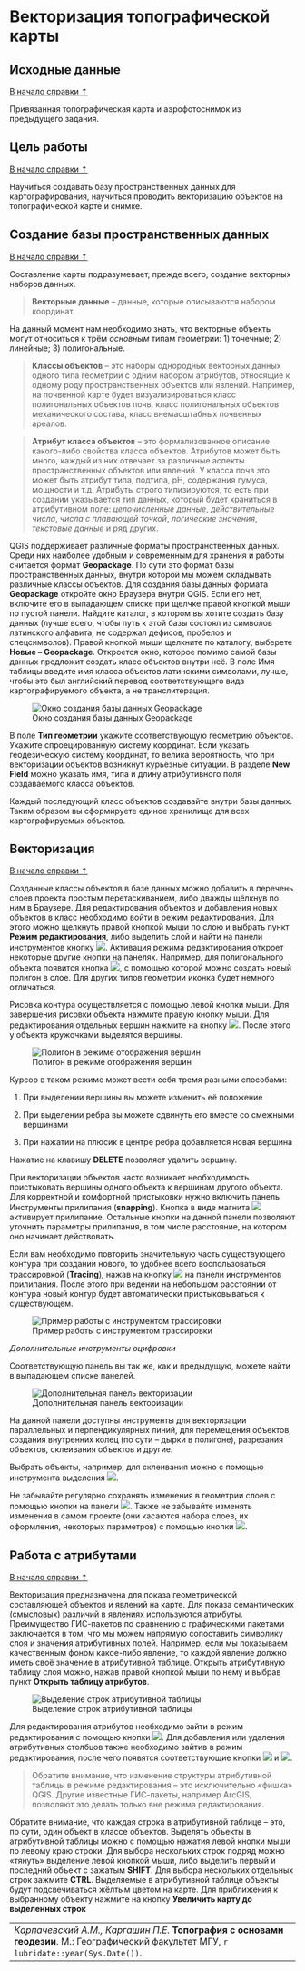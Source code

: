 # Векторизация топографической карты {#digitize}

## Исходные данные {#digitize-initial}
[В начало справки ⇡](#digitize)

Привязанная топографическая карта и аэрофотоснимок из предыдущего задания.

## Цель работы {#digitize-task}
[В начало справки ⇡](#digitize)

Научиться создавать базу пространственных данных для картографирования, научиться проводить векторизацию объектов на топографической карте и снимке.


## Создание базы пространственных данных {#digitize-database}
[В начало справки ⇡](#digitize)

Составление карты подразумевает, прежде всего, создание векторных наборов данных.

> **Векторные данные** – данные, которые описываются набором координат.

На данный момент нам необходимо знать, что векторные объекты могут относиться к трём _основным_ типам геометрии: 1) точечные; 2) линейные; 3) полигональные.

> **Классы объектов** – это наборы однородных векторных данных одного типа геометрии с одним набором атрибутов, относящие к одному роду пространственных объектов или явлений. Например, на почвенной карте будет визуализироваться класс полигональных объектов почв, класс полигональных объектов механического состава, класс внемасштабных почвенных ареалов.

> **Атрибут класса объектов** – это формализованное описание какого-либо свойства класса объектов. Атрибутов может быть много, каждый из них отвечает за различные аспекты пространственных объектов или явлений. У класса почв это может быть атрибут типа, подтипа, pH, содержания гумуса, мощности и т.д. Атрибуты строго типизируются, то есть при создании указывается тип данных, который будет храниться в атрибутивном поле: _целочисленные данные_, _действительные числа_, _числа с плавающей точкой_, _логические значения_, _текстовые данные_ и ряд других.

QGIS поддерживает различные форматы пространственных данных. Среди них наиболее удобным и современным для хранения и работы считается формат **Geopackage**. По сути это формат базы пространственных данных, внутри которой мы можем складывать различные классы объектов. Для создания базы данных формата **Geopackage** откройте окно Браузера внутри QGIS. Если его нет, включите его в выпадающем списке при щелчке правой кнопкой мыши по пустой панели. Найдите каталог, в котором вы хотите создать базу данных (лучше всего, чтобы путь к этой базы состоял из символов латинского алфавита, не содержал дефисов, пробелов и спецсимволов). Правой кнопкой мыши щелкните по каталогу, выберете **Новые – Geopackage**. Откроется окно, которое помимо самой базы данных предложит создать класс объектов внутри неё. В поле Имя таблицы введите имя класса объектов латинскими символами, лучше, чтобы это был английский перевод соответствующего вида картографируемого объекта, а не транслитерация.


![Окно создания базы данных Geopackage](images/vector/Create_gpkg.png)


В поле **Тип геометрии** укажите соответствующую геометрию объектов.
Укажите спроецированную систему координат. Если указать геодезическую систему координат, то велика вероятность, что при векторизации объектов возникнут курьёзные ситуации.
В разделе **New Field** можно указать имя, типа и длину атрибутивного поля создаваемого класса объектов.

Каждый последующий класс объектов создавайте внутри базы данных. Таким образом вы сформируете единое хранилище для всех картографируемых объектов.

## Векторизация {#digitize-vectorize}
[В начало справки ⇡](#digitize)

Созданные классы объектов в базе данных можно добавить в перечень слоев проекта простым перетаскиванием, либо дважды щёлкнув по ним в Браузере. Для редактирования объектов и добавления новых объектов в класс необходимо войти в режим редактирования. Для этого можно щелкнуть правой кнопкой мыши по слою и выбрать пункт **Режим редактирования**, либо выделить слой и найти на панели инструментов кнопку ![](images/vector/Edit.png). Активация режима редактирования откроет некоторые другие кнопки на панелях. Например, для полигонального объекта появится кнопка ![](images/vector/New_polygon.png), с помощью которой можно создать новый полигон в слое. Для других типов геометрии иконка будет немного отличаться.


Рисовка контура осуществляется с помощью левой кнопки мыши. Для завершения рисовки объекта нажмите правую кнопку мыши. Для редактирования отдельных вершин нажмите на кнопку ![](images/vector/Vertices.png). После этого у объекта кружочками выделятся вершины.


![Полигон в режиме отображения вершин](images/vector/Polygon.png)


Курсор в таком режиме может вести себя тремя разными способами:

1)	При выделении вершины вы можете изменить её положение

2)	При выделении ребра вы можете сдвинуть его вместе со смежными вершинами

3)	При нажатии на плюсик в центре ребра добавляется новая вершина

Нажатие на клавишу **DELETE** позволяет удалить вершину.

При векторизации объектов часто возникает необходимость пристыковать вершины одного объекта к вершинам другого объекта. Для корректной и комфортной пристыковки нужно включить панель Инструменты прилипания (**snapping**). Кнопка в виде магнита ![](images/Ref04/Snapping.png) активирует прилипание. Остальные кнопки на данной панели позволяют уточнить параметры прилипания, в том числе расстояние, на котором оно начинает действовать.

Если вам необходимо повторить значительную часть существующего контура при создании нового, то удобнее всего воспользоваться трассировкой (**Tracing**), нажав на кнопку ![](images/vector/Tracing.png) на панели инструментов прилипания. После этого при ведении на небольшом расстоянии от контура новый контур будет автоматически пристыковываться к существующем.


![Пример работы с инструментом трассировки](images/vector/Tracing.gif)


_Дополнительные инструменты оцифровки_


Соответствующую панель вы так же, как и предыдущую, можете найти в выпадающем списке панелей.


![Дополнительная панель векторизации](images/vector/Additional_panel.png)


На данной панели доступны инструменты для векторизации параллельных и перпендикулярных линий, для перемещения объектов, создания внутренних колец (по сути – дырки в полигоне), разрезания объектов, склеивания объектов и другие.


Выбрать объекты, например, для склеивания можно с помощью инструмента выделения ![](images/vector/Selection_tool.png).


Не забывайте регулярно сохранять изменения в геометрии слоев с помощью кнопки на панели ![](images/vector/Save_edits.png). Также не забывайте изменять изменения в самом проекте (они касаются набора слоев, их оформления, некоторых параметров) с помощью кнопки ![](images/vector/Save_project.png).


## Работа с атрибутами {#digitize-attributes}
[В начало справки ⇡](#digitize)

Векторизация предназначена для показа геометрической составляющей объектов и явлений на карте. Для показа семантических (смысловых) различий в явлениях используются атрибуты. Преимущество ГИС-пакетов по сравнению с графическими пакетами заключается в том, что мы можем напрямую сопоставить символику слоя и значения атрибутивных полей. Например, если мы показываем качественным фоном какое-либо явление, то каждой явление должно иметь своё значение в атрибутивной таблице. Открыть атрибутивную таблицу слоя можно, нажав правой кнопкой мыши по нему и выбрав пункт **Открыть таблицу атрибутов**.


![Выделение строк атрибутивной таблицы](images/vector/Attribute_table.gif)


Для редактирования атрибутов необходимо зайти в режим редактирования с помощью кнопки ![](images/vector/Edit.png). Для добавления или удаления атрибутивных столбцов также необходимо зайтив в режим редактирования, после чего появятся соответствующие кнопки ![](images/vector/New_field.png) и ![](images/vector/Delete_field.png).

> Обратите внимание, что изменение структуры атрибутивной таблицы в режиме редактирования – это исключительно «фишка» QGIS. Другие известные ГИС-пакеты, например ArcGIS, позволяют это делать только вне режима редактирования.

Обратите внимание, что каждая строка в атрибутивной таблице – это, по сути, один объект в классе объектов. Выделять объекты в атрибутивной таблицы можно с помощью нажатия левой кнопки мыши по левому краю строки. Для выбора нескольких строк подряд можно «тянуть» выделение левой кнопкой мыши, либо выделить первый и последний объект с зажатым **SHIFT**. Для выбора нескольких отдельных строк зажмите **CTRL**. Выделяемые в атрибутивной таблице объекты будут подсвечиваться жёлтым цветом на карте. Для приближения к выбранному объекту нажмите на кнопку **Увеличить карту до выделенных строк**

----
_Карпачевский А.М., Каргашин П.Е._ **Топография с основами геодезии**. М.: Географический факультет МГУ, `r lubridate::year(Sys.Date())`.
----
